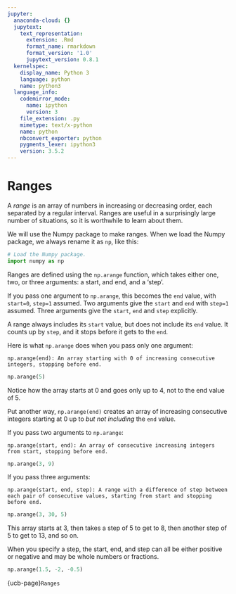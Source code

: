 ```yaml
---
jupyter:
  anaconda-cloud: {}
  jupytext:
    text_representation:
      extension: .Rmd
      format_name: rmarkdown
      format_version: '1.0'
      jupytext_version: 0.8.1
  kernelspec:
    display_name: Python 3
    language: python
    name: python3
  language_info:
    codemirror_mode:
      name: ipython
      version: 3
    file_extension: .py
    mimetype: text/x-python
    name: python
    nbconvert_exporter: python
    pygments_lexer: ipython3
    version: 3.5.2
---
```


# Ranges

A *range* is an array of numbers in increasing or decreasing order,
each separated by a regular interval.  Ranges are useful in
a surprisingly large number of situations, so it is worthwhile to
learn about them.

We will use the Numpy package to make ranges.  When we load the Numpy package,
we always rename it as `np`, like this:

```python
# Load the Numpy package.
import numpy as np
```

Ranges are defined  using the `np.arange` function, which takes either
one, two, or three arguments: a start, and end, and a 'step'.

If you pass one argument to `np.arange`, this becomes the `end` value,
with `start=0`, `step=1` assumed.  Two arguments give the `start` and
`end` with `step=1` assumed.  Three arguments give the `start`, `end`
and `step` explicitly.

A range always includes its `start` value, but does not include its
`end` value.  It counts up by `step`, and it stops before it gets to
the `end`.

Here is what `np.arange` does when you pass only one argument:

    np.arange(end): An array starting with 0 of increasing consecutive integers, stopping before end.

```python
np.arange(5)
```

Notice how the array starts at 0 and goes only up to 4, not to the end value
of 5.

Put another way, `np.arange(end)` creates an array of increasing consecutive
integers starting at 0 up to *but not including* the `end` value.

If you pass two arguments to `np.arange`:

    np.arange(start, end): An array of consecutive increasing integers from start, stopping before end.

```python
np.arange(3, 9)
```

If you pass three arguments:

    np.arange(start, end, step): A range with a difference of step between each pair of consecutive values, starting from start and stopping before end.

```python
np.arange(3, 30, 5)
```

This array starts at 3, then takes a step of 5 to get to 8, then another step
of 5 to get to 13, and so on.

When you specify a step, the start, end, and step can all be either positive
or negative and may be whole numbers or fractions.

```python
np.arange(1.5, -2, -0.5)
```

{ucb-page}`Ranges`
